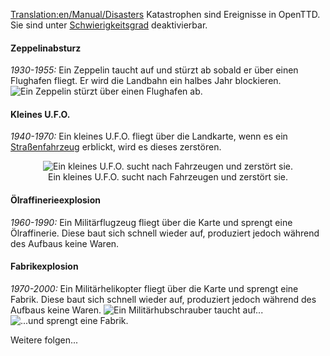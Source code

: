[[Translation:en/Manual/Disasters]]
{{de/Übersetzung|en/Manual/Game Mechanics/Main Page|65}}
{{de/Inhaltsverzeichnis}}
Katastrophen sind Ereignisse in OpenTTD. Sie sind unter [[de/Schwierigkeitsgrad|Schwierigkeitsgrad]] deaktivierbar.

====Zeppelinabsturz====
''1930-1955:''
Ein Zeppelin taucht auf und stürzt ab sobald er über einen Flughafen fliegt. Er wird die Landbahn ein halbes Jahr blockieren.
[[File:en/Manual/Zeppelin.png|center|frame|Ein Zeppelin stürzt über einen Flughafen ab.]]

====Kleines U.F.O.====
''1940-1970:''
Ein kleines U.F.O. fliegt über die Landkarte, wenn es ein [[de/Manual/Straßenfahrzeuge|Straßenfahrzeug]] erblickt, wird es dieses zerstören.

<center>[[File:en/Manual/Smallufo.png|center|frame|Ein kleines U.F.O. sucht nach Fahrzeugen und zerstört sie.]]</center>

====Ölraffinerieexplosion====
''1960-1990:''
Ein Militärflugzeug fliegt über die Karte und sprengt eine Ölraffinerie. Diese baut sich schnell wieder auf, produziert jedoch während des Aufbaus keine Waren.

====Fabrikexplosion====
''1970-2000:''
Ein Militärhelikopter fliegt über die Karte und sprengt eine Fabrik. Diese baut sich schnell wieder auf, produziert jedoch während des Aufbaus keine Waren.
[[File:de/Manual/Fabrik-Explosion-1-von-2.png|center|frame|Ein Militärhubschrauber taucht auf...]]
[[File:de/Manual/Fabrik-Explosion-2-von-2.png|center|frame|...und sprengt eine Fabrik.]]

Weitere folgen...